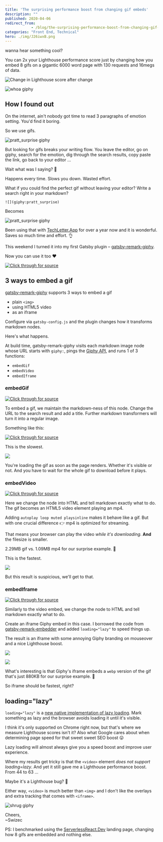 ```yaml
---
title: 'The surprising performance boost from changing gif embeds'
description: ""
published: 2020-04-06
redirect_from: 
            - /blog/the-surprising-performance-boost-from-changing-gif-embeds/swizec/9365
categories: "Front End, Technical"
hero: ./img/J26iwxB.png
---
```

wanna hear something cool?





You can 2x your Lighthouse performance score just by changing how you embed 8 gifs on a gigantic 6000 word page with 130 requests and 16megs of data.



![Change in Lighthouse score after change](./img/J26iwxB.png)



![whoa giphy](./img/media-3o6gDPXMNxFhvHdcf6-giphy.gif)



## How I found out



On the internet, ain't nobody got time to read 3 paragraphs of emotion setting. You'd find it boring.



So we use gifs.



![pratt_surprise giphy](./img/media-90F8aUepslB84-giphy.gif)



But looking for gifs breaks your writing flow. You leave the editor, go on giphy, search for the emotion, dig through the search results, copy paste the link, go back to your editor ...



Wait what was I saying? 🤔



Happens every time. Slows you down. Wasted effort.



What if you could find the perfect gif without leaving your editor? Write a search right in your markdown?



`![](giphy:pratt_surprise)`



Becomes



![pratt_surprise giphy](./img/media-90F8aUepslB84-giphy.gif)



Been using that with [TechLetter.App](https://techletter.app) for over a year now and it is wonderful. Saves so much time and effort. 👌



This weekend I turned it into my first Gatsby plugin – [gatsby-remark-giphy](https://github.com/Swizec/gatsby-remark-giphy).



Now you can use it too ❤️





[![Click through for source](./img/techletter.app-screenshot-1586186299871.png)](https://twitter.com/Swizec/status/1246595122197721088)





## 3 ways to embed a gif



[gatsby-remark-giphy](https://github.com/Swizec/gatsby-remark-giphy) supports 3 ways to embed a gif



- plain `<img>`
- using HTML5 video
- as an iframe



Configure via `gatsby-config.js` and the plugin changes how it transforms markdown nodes.



Here's what happens.



At build time, gatsby-remark-giphy visits each markdown image node whose URL starts with `giphy:`, pings the [Giphy API](https://developers.giphy.com/), and runs 1 of 3 functions:



- `embedGif`
- `embedVideo`
- `embedIframe`



### embedGif



[![Click through for source](./img/techletter.app-screenshot-1586186176114.png)](https://carbon.now.sh/?bg=rgba(255,255,255,1)&t=seti&l=typescript&ds=true&wc=true&wa=true&pv=48px&ph=32px&ln=false&code=function%20embedGif(imageNode%2C%20giphy%3A%20GIFObject)%20%7B%0A%20%20%20%20const%20search%20%3D%20imageNode.url.replace(%2F%5Egiphy%3A%2F%2C%20%22%22)%3B%0A%0A%20%20%20%20imageNode.alt%20%3D%20search%3B%0A%20%20%20%20imageNode.url%20%3D%20giphy.images.downsized_large.url%3B%0A%20%20%20%20imageNode.title%20%3D%20imageNode.title%20%7C%7C%20search%3B%0A%0A%20%20%20%20return%20imageNode%3B%0A%7D)



To embed a gif, we maintain the markdown-ness of this node. Change the URL to the search result and add a title. Further markdown transformers will turn it into a regular image.



Something like this:



[![Click through for source](./img/techletter.app-screenshot-1586186176604.png)](https://carbon.now.sh/?bg=rgba(255,255,255,1)&t=seti&l=html&ds=true&wc=true&wa=true&pv=48px&ph=32px&ln=false&code=%3Cimg%20src%3D%22https%3A%2F%2Fmedia.giphy.com%2Fmedia%2F5VKbvrjxpVJCM%2Fgiphy.gif%22%20alt%3D%22search%22%20%2F%3E)



This is the slowest.



![](./img/9543257d7dd2cbf88a0009844cbe7e2900309101-68747470733a2f2f692e696d6775722e636f6d2f6c6852647169452e706e67.png)



You're loading the gif as soon as the page renders. Whether it's visible or not. And you have to wait for the whole gif to download before it plays.



### embedVideo



[![Click through for source](./img/YNQOHBz.png)](https://carbon.now.sh/?bg=rgba(255,255,255,1)&t=seti&l=typescript&ds=true&wc=true&wa=true&pv=48px&ph=32px&ln=false&code=function%20embedVideo(imageNode%2C%20giphy%3A%20GIFObject%2C%20embedWidth)%20%7B%0A%20%20%20%20const%20srcHTML%20%3D%20%60%3Csource%20src%3D%24%7Bgiphy.images.looping.mp4%7D%20type%3D%22video%2Fmp4%22%20%2F%3E%60%3B%0A%0A%20%20%20%20imageNode.type%20%3D%20%22html%22%3B%0A%20%20%20%20imageNode.children%20%3D%20undefined%3B%0A%20%20%20%20imageNode.value%20%3D%20%60%3Cvideo%20style%3D%22margin%3A%20auto%20auto%3B%20display%3A%20block%3B%20max-width%3A%20%24%7BembedWidth%7D%22%20autoplay%20loop%20muted%20playsinline%20loading%3D%22lazy%22%3E%0A%20%20%20%20%20%20%20%20%20%20%20%20%24%7BsrcHTML%7D%0A%20%20%20%20%20%20%20%20%3C%2Fvideo%3E%60%3B%0A%0A%20%20%20%20return%20imageNode%3B%0A%7D)



Here we change the node into HTML and tell markdown exactly what to do. The gif becomes an HTML5 video element playing an mp4.



Adding `autoplay loop muted playsinline` makes it behave like a gif. But with one crucial difference 👉 mp4 is optimized for streaming.



That means your browser can play the video _while it's downloading_. **And** the filesize is smaller.



2.29MB gif vs. 1.09MB mp4 for our surprise example. 🤯



This is the fastest.



![](./img/f04e81be56821573c3b13431282e080864c48c94-68747470733a2f2f692e696d6775722e636f6d2f6e305a32536c562e706e67.png)



But this result is suspicious, we'll get to that.



### embedIframe



[![Click through for source](./img/5W1qqqc.png)](https://carbon.now.sh/?bg=rgba(255%2C255%2C255%2C1)&t=seti&wt=none&l=typescript&ds=true&dsyoff=20px&dsblur=68px&wc=true&wa=true&pv=48px&ph=32px&ln=false&fl=1&fm=Hack&fs=14px&lh=133%25&si=false&es=2x&wm=false&code=function%2520embedIframe(imageNode%252C%2520giphy%253A%2520GIFObject%252C%2520embedWidth)%2520%257B%250A%2520%2520%2520%2520const%2520responsivePadding%2520%253D%2520Math.round(%250A%2520%2520%2520%2520%2520%2520%2520%2520(Number(giphy.images.original.height)%2520%252F%250A%2520%2520%2520%2520%2520%2520%2520%2520%2520%2520%2520%2520Number(giphy.images.original.width))%2520*%250A%2520%2520%2520%2520%2520%2520%2520%2520%2520%2520%2520%2520Number(embedWidth.replace(%2522%2525%2522%252C%2520%2522%2522))%250A%2520%2520%2520%2520)%253B%250A%250A%2520%2520%2520%2520imageNode.type%2520%253D%2520%2522html%2522%253B%250A%2520%2520%2520%2520imageNode.children%2520%253D%2520undefined%253B%250A%2520%2520%2520%2520imageNode.value%2520%253D%2520%2560%253Cdiv%2520style%253D%2522width%253A%2524%257BembedWidth%257D%253Bheight%253A0%253Bpadding-bottom%253A%2524%257BresponsivePadding%257D%2525%253Bposition%253Arelative%253Bmargin%253A%25200%2520auto%2522%253E%253Ciframe%2520src%253D%2522%2524%257Bgiphy.embed_url%257D%2522%2520width%253D%2522100%2525%2522%2520height%253D%2522100%2525%2522%2520style%253D%2522position%253Aabsolute%2522%2520frameborder%253D%25220%2522%2520class%253D%2522giphy-embed%2522%2520allowfullscreen%2520loading%253D%2522lazy%2522%253E%253C%252Fiframe%253E%253C%252Fdiv%253E%2560%253B%250A%250A%2520%2520%2520%2520return%2520imageNode%253B%250A%257D%250A)



Similarly to the video embed, we change the node to HTML and tell markdown exactly what to do.



Create an iframe Giphy embed in this case. I borrowed the code from [gatsby-remark-embedder](https://github.com/MichaelDeBoey/gatsby-remark-embedder) and added `loading="lazy"` to speed things up.



The result is an iframe with some annoying Giphy branding on mouseover and a nice Lighthouse boost.



![](./img/c1QcNNs.png)



![](./img/8719b20c378309194a227a90f89c1788112c1a16-68747470733a2f2f692e696d6775722e636f6d2f514935426152702e706e67.png)



What's interesting is that Giphy's iframe embeds a `webp` version of the gif that's just 880KB for our surprise example. 🤨



So iframe should be fastest, right?



## loading="lazy"



`loading="lazy"` is a [new native implementation of lazy loading](https://addyosmani.com/blog/lazy-loading/). Mark something as lazy and the browser avoids loading it until it's visible.



I think it's only supported on Chrome right now, but that's where we measure Lighthouse scores isn't it? Also what Google cares about when determining page speed for that sweet sweet SEO boost 😛



Lazy loading will almost always give you a speed boost and improve user experience.



Where my results get tricky is that the `<video>` element _does not support loading=lazy_. And yet it still gave me a Lighthouse performance boost. From 44 to 63 ...



Maybe it's a Lighthouse bug? 🤔



Either way, `<video>` is much better than `<img>` and I don't like the overlays and extra tracking that comes with `<iframe>`.



![shrug giphy](./img/media-JRhS6WoswF8FxE0g2R-giphy.gif)



Cheers,  
~Swizec



PS: I benchmarked using the [ServerlessReact.Dev](https://serverlessreact.dev) landing page, changing how 8 gifs are embedded and nothing else.